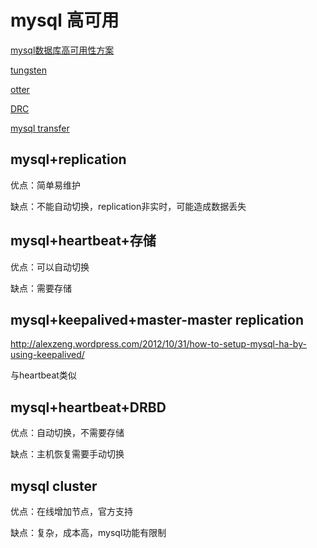 = mysql 高可用=
[[http://wenku.baidu.com/view/b1e0a884b9d528ea81c779ae.html|mysql数据库高可用性方案]]

[[https://code.google.com/p/tungsten-replicator/|tungsten]]

[[https://github.com/alibaba/otter/wiki/Introduction|otter]] 

[[http://www.taobaodba.com/html/772_data_replication_center.html|DRC]]

[[http://rdc.taobao.com/blog/cs/?p=1590|mysql transfer]]
== mysql+replication ==
优点：简单易维护

缺点：不能自动切换，replication非实时，可能造成数据丢失

== mysql+heartbeat+存储 ==
优点：可以自动切换

缺点：需要存储

== mysql+keepalived+master-master replication ==
[[http://alexzeng.wordpress.com/2012/10/31/how-to-setup-mysql-ha-by-using-keepalived/]]

与heartbeat类似

== mysql+heartbeat+DRBD ==
优点：自动切换，不需要存储

缺点：主机恢复需要手动切换

== mysql cluster ==
优点：在线增加节点，官方支持

缺点：复杂，成本高，mysql功能有限制
